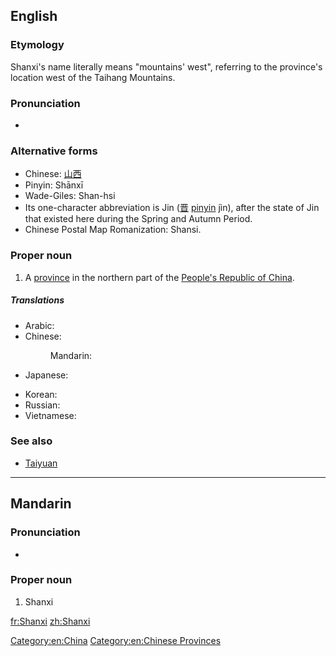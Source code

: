 {{also|Shaanxi}}
==English==
{{wikipedia}}

===Etymology===
Shanxi's name literally means "mountains' west", referring to the province's location west of the Taihang Mountains.

===Pronunciation===
* {{IPA|/ˈʃɑnˈʃi/}}

===Alternative forms===
* Chinese: [[山西]]
* Pinyin: Shānxī
* Wade-Giles: Shan-hsi
* Its one-character abbreviation is Jin ([[晋]] [[pinyin]] jìn), after the state of Jin that existed here during the Spring and Autumn Period.
* Chinese Postal Map Romanization: Shansi.

===Proper noun===
{{en-proper noun}}

# A [[province]] in the northern part of the [[People's Republic of China]].

=====Translations=====
{{trans-top|province of China}}
* Arabic: {{t|ar|شانشي|m|tr=shanshii}}
* Chinese:
*: Mandarin: {{t-|cmn|山西|tr=Shānxī|sc=Hani}}
* Japanese: {{t-|ja|山西|tr=さんせい, Sansei}}
{{trans-mid}}
* Korean: {{t|ko|산시|tr=Sansi|sc=Hang}}
* Russian: {{t|ru|Шаньси|f|tr=Šan'sí}} {{indeclinable}}
* Vietnamese: {{t|vi|Sơn Tây|xs=Vietnamese}}
{{trans-bottom}}

===See also===
* [[Taiyuan]]

[[Category:en:China]]
[[Category:en:Chinese Provinces]]

----

==Mandarin==
{{wikipedia|lang=zh|山西}}

===Pronunciation===
* {{audio|Zh-Shanxi.ogg|Audio}}

===Proper noun===
{{cmn-proper noun|p|pin=Shānxī|pint=shan1xi1}}

# Shanxi

[[fr:Shanxi]]
[[zh:Shanxi]]